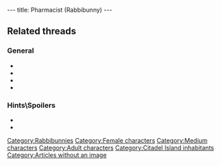 ---
title: Pharmacist (Rabbibunny)
---

{{Character|
Name=The Pharmacist|
Image=DIVERS.gif|
Race=[[Rabbibunny]]|
Gender=Female|
Size=Medium|
Age=Adult}}

==Related threads==
===General===
* {{thread|id=4091|title=Quote #340, from Little Big Adventure 2\Twinsen's Odyssey}}
* {{thread|id=3650|title=Twinsen is having an affair?}}
* {{thread|id=3121|title=Another quotes from LBA...}}
* {{thread|id=155|title=Twinsun - a happy jolly place? I THINK NOT}}

===Hints\Spoilers===
* {{thread|id=3937|title=LBA2: quetch and Pharmacist}}
* {{thread|id=1413|title=Unsolved mysteries}}

{{Stub}}

[[Category:Rabbibunnies]]
[[Category:Female characters]]
[[Category:Medium characters]]
[[Category:Adult characters]]
[[Category:Citadel Island inhabitants]]
[[Category:Articles without an image]]